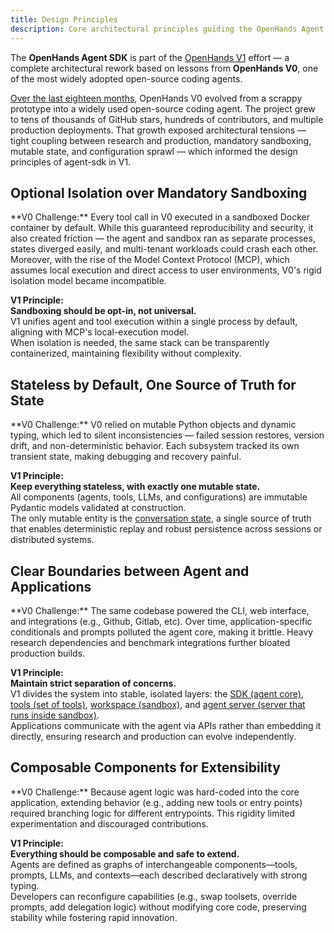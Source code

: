 ```yaml
---
title: Design Principles
description: Core architectural principles guiding the OpenHands Agent SDK's development.
---
```



The **OpenHands Agent SDK** is part of the [OpenHands V1](https://openhands.dev/blog/the-path-to-openhands-v1) effort — a complete architectural rework based on lessons from **OpenHands V0**, one of the most widely adopted open-source coding agents.

[Over the last eighteen months](https://openhands.dev/blog/one-year-of-openhands-a-journey-of-open-source-ai-development), OpenHands V0 evolved from a scrappy prototype into a widely used open-source coding agent. The project grew to tens of thousands of GitHub stars, hundreds of contributors, and multiple production deployments. That growth exposed architectural tensions — tight coupling between research and production, mandatory sandboxing, mutable state, and configuration sprawl — which informed the design principles of agent-sdk in V1.

## Optional Isolation over Mandatory Sandboxing

<Info>
**V0 Challenge:**  
Every tool call in V0 executed in a sandboxed Docker container by default. While this guaranteed reproducibility and security, it also created friction — the agent and sandbox ran as separate processes, states diverged easily, and multi-tenant workloads could crash each other.  
Moreover, with the rise of the Model Context Protocol (MCP), which assumes local execution and direct access to user environments, V0's rigid isolation model became incompatible.
</Info>

**V1 Principle:**  
**Sandboxing should be opt-in, not universal.**  
V1 unifies agent and tool execution within a single process by default, aligning with MCP's local-execution model.  
When isolation is needed, the same stack can be transparently containerized, maintaining flexibility without complexity.

## Stateless by Default, One Source of Truth for State

<Info>
**V0 Challenge:**  
V0 relied on mutable Python objects and dynamic typing, which led to silent inconsistencies — failed session restores, version drift, and non-deterministic behavior. Each subsystem tracked its own transient state, making debugging and recovery painful.
</Info>

**V1 Principle:**  
**Keep everything stateless, with exactly one mutable state.**  
All components (agents, tools, LLMs, and configurations) are immutable Pydantic models validated at construction.  
The only mutable entity is the [conversation state](https://github.com/All-Hands-AI/agent-sdk/blob/main/openhands-sdk/openhands/sdk/event/conversation_state.py), a single source of truth that enables deterministic replay and robust persistence across sessions or distributed systems.

## Clear Boundaries between Agent and Applications

<Info>
**V0 Challenge:**  
The same codebase powered the CLI, web interface, and integrations (e.g., Github, Gitlab, etc). Over time, application-specific conditionals and prompts polluted the agent core, making it brittle.  
Heavy research dependencies and benchmark integrations further bloated production builds.
</Info>

**V1 Principle:**  
**Maintain strict separation of concerns.**  
V1 divides the system into stable, isolated layers: the [SDK (agent core)](/sdk/arch/overview#1-sdk-%E2%80%93-openhands-sdk), [tools (set of tools)](/sdk/arch/overview#2-tools-%E2%80%93-openhands-tools), [workspace (sandbox)](/sdk/arch/overview#3-workspace-%E2%80%93-openhands-workspace), and [agent server (server that runs inside sandbox)](/sdk/arch/overview#4-agent-server-%E2%80%93-openhands-agent-server).  
Applications communicate with the agent via APIs rather than embedding it directly, ensuring research and production can evolve independently.


## Composable Components for Extensibility

<Info>
**V0 Challenge:**  
Because agent logic was hard-coded into the core application, extending behavior (e.g., adding new tools or entry points) required branching logic for different entrypoints. This rigidity limited experimentation and discouraged contributions.
</Info>

**V1 Principle:**  
**Everything should be composable and safe to extend.**  
Agents are defined as graphs of interchangeable components—tools, prompts, LLMs, and contexts—each described declaratively with strong typing.  
Developers can reconfigure capabilities (e.g., swap toolsets, override prompts, add delegation logic) without modifying core code, preserving stability while fostering rapid innovation.
